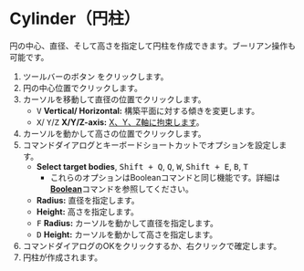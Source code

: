 
# Cylinder（円柱）

<Reference shortcut='Shift + C' command='Cylinder' button='ツールバー' />

円の中心、直径、そして高さを指定して円柱を作成できます。ブーリアン操作も可能です。

1. ツールバーのボタン <ButtonIcon type="button-cylinder" /> をクリックします。
2. 円の中心位置でクリックします。
3. カーソルを移動して直径の位置でクリックします。
   - <kbd>V</kbd> **Vertical/ Horizontal:** 構築平面に対する傾きを変更します。
   - <kbd>X</kbd>/ <kbd>Y</kbd>/<kbd>Z</kbd> **X/Y/Z-axis:** [X、Y、Z軸に拘束します](./sketching-essentials#constrain-to-an-axis)。
4. カーソルを動かして高さの位置でクリックします。
5. コマンドダイアログとキーボードショートカットでオプションを設定します。
   - **Select target bodies**, <kbd>Shift + Q</kbd>, <kbd>Q</kbd>, <kbd>W</kbd>, <kbd>Shift + E</kbd>, <kbd>B</kbd>, <kbd>T</kbd>
      - これらのオプションはBooleanコマンドと同じ機能です。詳細は[**Boolean**](../solid/boolean)コマンドを参照してください。
   - **Radius:** 直径を指定します。
   - **Height:** 高さを指定します。
   - <kbd>F</kbd> **Radius:** カーソルを動かして直径を指定します。
   - <kbd>D</kbd> **Height:** カーソルを動かして高さを指定します。
5. コマンドダイアログのOKをクリックするか、右クリックで確定します。
6. 円柱が作成されます。


<VideoPlayer fileName="cylinder"/>

















